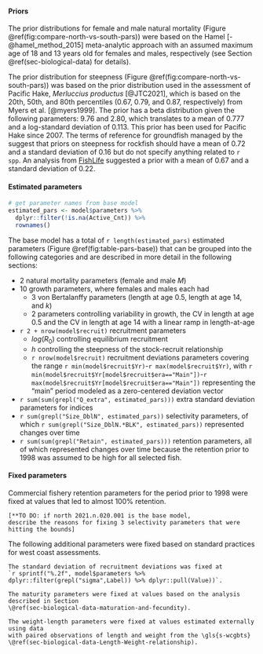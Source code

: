 #### Priors

The prior distributions for female and male natural mortality
(Figure \@ref(fig:compare-north-vs-south-pars)) were based on
the Hamel [-@hamel_method_2015] meta-analytic approach with an assumed maximum
age of 18 and 13 years old for females and males, respectively
(see Section \@ref(sec-biological-data) for details).

<!-- updatetext -->
The prior distribution for steepness (Figure \@ref(fig:compare-north-vs-south-pars))
was based on the prior distribution used
in the assessment of Pacific Hake, _Merluccius productus_ [@JTC2021],
which is based on the 20th, 50th, and 80th percentiles (0.67, 0.79, and 0.87, respectively)
from Myers et al. [@myers1999]. The prior has a beta distribution given the following
parameters: 9.76 and 2.80, which translates to a mean of 0.777 and a log-standard
deviation of 0.113. This prior has been used for Pacific Hake since 2007.
The terms of reference for groundfish managed by the \gls{pfmc} suggest that priors
on steepness for rockfish should have a mean of 0.72 and a standard deviation of 0.16
but do not specify anything related to `r spp`.
An analysis from [FishLife](github.com/James-Thorson/FishLife) suggested a prior
with a mean of 0.67 and a standard deviation of 0.22.

#### Estimated parameters

```r
# get parameter names from base model
estimated_pars <- model$parameters %>%
  dplyr::filter(!is.na(Active_Cnt)) %>%
  rownames()
```

The base model has a total of `r length(estimated_pars)` estimated parameters
(Figure \@ref(fig:table-pars-base)) that can be grouped into the following
categories and are described in more detail in the following sections:

- 2 natural mortality parameters (female and male $M$)
- 10 growth parameters, where females and males each had
  - 3 von Bertalanffy parameters (length at age 0.5, length at age 14, and $k$)
  - 2 parameters controlling variability in growth, the CV in length at age 0.5
  and the CV in length at age 14 with a linear ramp in length-at-age
- `r 2 + nrow(model$recruit)` recruitment parameters
  - $log(R_0)$ controlling equilibrium recruitment
  - $h$ controlling the steepness of the stock-recruit relationship
  - `r nrow(model$recruit)` recruitment deviations parameters covering the range
  `r min(model$recruit$Yr)`-`r max(model$recruit$Yr)`, with 
  `r min(model$recruit$Yr[model$recruit$era=="Main"])`-`r max(model$recruit$Yr[model$recruit$era=="Main"])`
  representing the "main" period modeled as a zero-centered deviation vector
- `r sum(sum(grepl("Q_extra", estimated_pars)))` extra standard deviation parameters
for indices
- `r sum(grepl("Size_DblN", estimated_pars))` selectivity parameters, of which
`r sum(grepl("Size_DblN.*BLK", estimated_pars))` represented changes over time
- `r sum(sum(grepl("Retain", estimated_pars)))` retention parameters, all of which
represented changes over time because the retention prior to 1998 was assumed to be
high for all selected fish.

#### Fixed parameters

Commercial fishery retention parameters for the period prior to 1998 were
fixed at values that led to almost 100\% retention.

```asis
[**TO DO: if north 2021.n.020.001 is the base model,
describe the reasons for fixing 3 selectivity parameters that were hitting the bounds]
```

The following additional parameters were fixed based on standard practices for west coast assessments.
```asis
The standard deviation of recruitment deviations was fixed at
`r sprintf("%.2f", model$parameters %>% dplyr::filter(grepl("sigma",Label)) %>% dplyr::pull(Value))`.
```
```asis
The maturity parameters were fixed at values based on the analysis described in Section
\@ref(sec-biological-data-maturation-and-fecundity).
```
```asis
The weight-length parameters were fixed at values estimated externally using data
with paired observations of length and weight from the \gls{s-wcgbts}
\@ref(sec-biological-data-Length-Weight-relationship).
```

